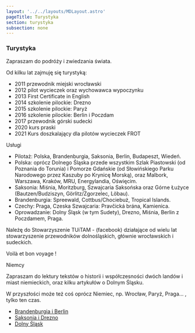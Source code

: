 ```yaml
---
layout: '../../layouts/MDLayout.astro'
pageTitle: Turystyka
section: turystyka
subsection: none
---
```


### Turystyka

Zapraszam do podróży i zwiedzania świata.
    
Od kilku lat zajmuję się turystyką:
    
 - 2011 przewodnik miejski wrocławski
 - 2012 pilot wycieczek oraz wychowawca wypoczynku
 - 2013 First Certificate in English
 - 2014 szkolenie pilockie: Drezno
 - 2015 szkolenie pilockie: Paryż
 - 2016 szkolenie pilockie: Berlin i Poczdam
 - 2017 przewodnik górski sudecki
 - 2020 kurs praski
 - 2021 Kurs doszkalający dla pilotów wycieczek FROT

Usługi

 - Pilotaż: Polska, Brandenburgia, Saksonia, Berlin, Budapeszt, Wiedeń.
 - Polska: oprócz Dolnego Śląska przede wszystkim Szlak Piastowski (od Poznania do Torunia) i Pomorze Gdańskie (od Słowińskiego Parku Narodowego przez Kaszuby po Krynicę Morską), oraz Malbork, Warszawa, Kraków, MRU, Energylandia, Oświęcim.
 - Saksonia: Miśnia, Moritzburg, Szwajcaria Saksońska oraz Górne Łużyce (Bautzen/Budziszyn, Görlitz/Zgorzelec, Löbau).
 - Brandenburgia: Spreewald, Cottbus/Chociebuż, Tropical Islands.
 - Czechy: Praga, Czeska Szwajcaria: Pravčická brána, Kamienica.
 - Oprowadzanie: Dolny Śląsk (w tym Sudety), Drezno, Miśnia, Berlin z Poczdamem, Praga.


Należę do Stowarzyszenie TUiTAM - (facebook) działające od wielu lat stowarzyszenie przewodników dolnośląskich, głównie wrocławskich i sudeckich.

Voilà et bon voyage !
    
Niemcy

Zapraszam do lektury tekstów o historii i współczesności dwóch landów i miast niemieckich, oraz kilku artykułów o Dolnym Śląsku.
    
W przyszłości może też coś oprócz Niemiec, np. Wrocław, Paryż, Praga... , tylko ten czas.

- [Brandenburgia i Berlin](/turystyka/brandenburgia)
- [Saksonia i Drezno](/turystyka/saksonia)
- [Dolny Śląsk](/turystyka/dolny_slask)

